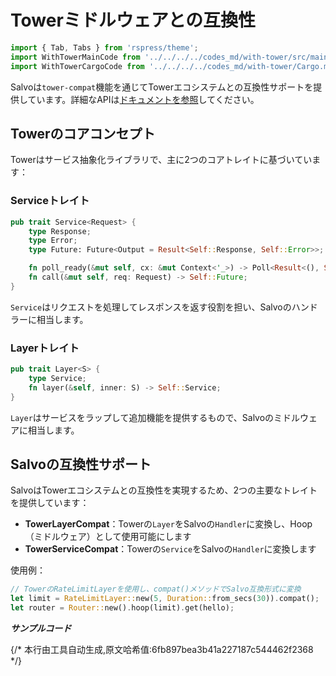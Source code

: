 # Towerミドルウェアとの互換性

```jsx
import { Tab, Tabs } from 'rspress/theme';
import WithTowerMainCode from '../../../../codes_md/with-tower/src/main.mdx';
import WithTowerCargoCode from '../../../../codes_md/with-tower/Cargo.mdx';
```

Salvoは`tower-compat`機能を通じてTowerエコシステムとの互換性サポートを提供しています。詳細なAPIは[ドキュメントを参照](https://docs.rs/salvo_extra/latest/salvo_extra/tower_compat/index.html)してください。

## Towerのコアコンセプト

Towerはサービス抽象化ライブラリで、主に2つのコアトレイトに基づいています：

### Serviceトレイト

```rust
pub trait Service<Request> {
    type Response;
    type Error;
    type Future: Future<Output = Result<Self::Response, Self::Error>>;

    fn poll_ready(&mut self, cx: &mut Context<'_>) -> Poll<Result<(), Self::Error>>;
    fn call(&mut self, req: Request) -> Self::Future;
}
```

`Service`はリクエストを処理してレスポンスを返す役割を担い、Salvoのハンドラーに相当します。

### Layerトレイト

```rust
pub trait Layer<S> {
    type Service;
    fn layer(&self, inner: S) -> Self::Service;
}
```

`Layer`はサービスをラップして追加機能を提供するもので、Salvoのミドルウェアに相当します。

## Salvoの互換性サポート

SalvoはTowerエコシステムとの互換性を実現するため、2つの主要なトレイトを提供しています：

- **TowerLayerCompat**：Towerの`Layer`をSalvoの`Handler`に変換し、Hoop（ミドルウェア）として使用可能にします
- **TowerServiceCompat**：Towerの`Service`をSalvoの`Handler`に変換します

使用例：
```rust
// TowerのRateLimitLayerを使用し、compat()メソッドでSalvo互換形式に変換
let limit = RateLimitLayer::new(5, Duration::from_secs(30)).compat();
let router = Router::new().hoop(limit).get(hello);
```

_**サンプルコード**_ 

<Tabs>
<Tab label="main.rs">
<WithTowerMainCode/>
</Tab>
<Tab label="Cargo.toml">
<WithTowerCargoCode/>
</Tab>
</Tabs>
{/* 本行由工具自动生成,原文哈希值:6fb897bea3b41a227187c544462f2368 */}